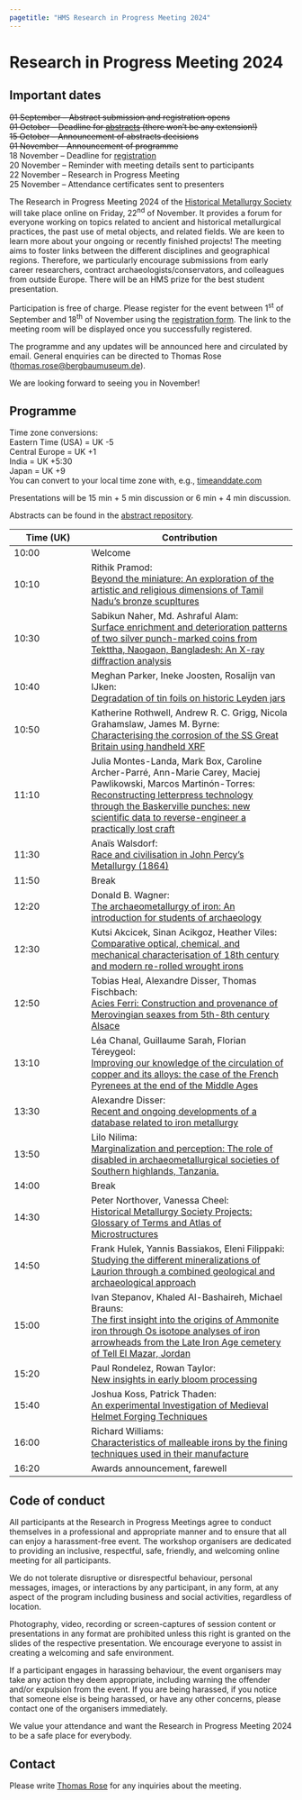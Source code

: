 ```yaml
---
pagetitle: "HMS Research in Progress Meeting 2024"
---
```


# Research in Progress Meeting 2024

::: {.callout-important icon=false} 

## Important dates
~~01 September -- Abstract submission and registration opens~~  
~~01 October -- Deadline for [abstracts](https://forms.gle/4WL3oqG4vHh1F7ti7) (there won't be any extension!)~~  
~~15 October -- Announcement of abstracts decisions~~  
~~01 November -- Announcement of programme~~  
18 November -- Deadline for [registration](https://forms.gle/dzQemocN3TtX6LhF7)  
20 November -- Reminder with meeting details sent to participants  
22 November -- Research in Progress Meeting  
25 November -- Attendance certificates sent to presenters

::: 

<!-- ## Call for Papers -->
The Research in Progress Meeting 2024 of the [Historical Metallurgy Society](https://historicalmetallurgy.org/) will take place online on Friday, 22^nd^ of November. It provides a forum for everyone working on topics related to ancient and historical metallurgical practices, the past use of metal objects, and related fields. We are keen to learn more about your ongoing or recently finished projects! The meeting aims to foster links between the different disciplines and geographical regions. Therefore, we particularly encourage submissions from early career researchers, contract archaeologists/conservators, and colleagues from outside Europe. There will be an HMS prize for the best student presentation. 

<!--
Abstracts (up to 200 words) can be submitted until 1^st^ of October via the [submission form](https://forms.gle/4WL3oqG4vHh1F7ti7). Please note that there won't be an extension of the submission deadline. 

Presentations can be either 6 min or 15 min long (with time for questions added). We encourage all presenters to take full advantage of the flexibility a virtual event provides and present their project in a way that suits them and their project best. Pre-recorded contribution are possible but the presenter must be present in the meeting to answer any questions. Presentations will be scheduled in a way that considers the different presenter’s time zones. 
-->

Participation is free of charge. Please register for the event between 1^st^ of September and 18^th^ of November using the [registration form](https://forms.gle/dzQemocN3TtX6LhF7). The link to the meeting room will be displayed once you successfully registered.  

The programme and any updates will be announced here and circulated by email. General enquiries can be directed to Thomas Rose (<thomas.rose@bergbaumuseum.de>).

We are looking forward to seeing you in November! 


## Programme

[Time zone conversions:  
Eastern Time (USA) = UK -5  
Central Europe = UK +1  
India = UK +5:30  
Japan = UK +9  
You can convert to your local time zone with, e.g., [timeanddate.com](https://www.timeanddate.com/worldclock/converter.html?iso=20231124T100000&p1=136)]{.aside}

Presentations will be 15 min + 5 min discussion or 6 min + 4 min discussion.  

Abstracts can be found in the [abstract repository](). 

| Time (UK) | Contribution |
|------|----------------|
|10:00 | Welcome |
|10:10 | Rithik Pramod: <br> [Beyond the miniature: An exploration of the artistic and religious dimensions of Tamil Nadu's bronze scupltures]() |
|10:30 | Sabikun Naher, Md. Ashraful Alam: <br> [Surface enrichment and deterioration patterns of two silver punch-marked coins from Tekttha, Naogaon, Bangladesh: An X-ray diffraction analysis]() |
|10:40 | Meghan Parker, Ineke Joosten, Rosalijn van IJken: <br> [Degradation of tin foils on historic Leyden jars]() |
|10:50 | Katherine Rothwell, Andrew R. C. Grigg, Nicola Grahamslaw, James M. Byrne: <br> [Characterising the corrosion of the SS Great Britain using handheld XRF]() |
|11:10 | Julia Montes-Landa, Mark Box, Caroline Archer-Parré, Ann-Marie Carey, Maciej Pawlikowski, Marcos Martinón-Torres: <br> [Reconstructing letterpress technology through the Baskerville punches: new scientific data to reverse-engineer a practically lost craft]() |
|11:30 | Anaïs Walsdorf: <br> [Race and civilisation in John Percy’s Metallurgy (1864)]() |
|11:50 | Break |
|12:20 | Donald B. Wagner: <br> [The archaeometallurgy of iron: An introduction for students of archaeology]() |
|12:30 | Kutsi Akcicek, Sinan Acikgoz, Heather Viles: <br> [Comparative optical, chemical, and mechanical characterisation of 18th century and modern re-rolled wrought irons]() |
|12:50 | Tobias Heal, Alexandre Disser, Thomas Fischbach: <br> [Acies Ferri: Construction and provenance of Merovingian seaxes from 5th-8th century Alsace]() |
|13:10 | Léa Chanal, Guillaume Sarah, Florian Téreygeol: <br> [Improving our knowledge of the circulation of copper and its alloys: the case of the French Pyrenees at the end of the Middle Ages]() |
|13:30 | Alexandre Disser: <br> [Recent and ongoing developments of a database related to iron metallurgy]() |
|13:50 | Lilo Nilima: <br> [Marginalization and perception: The role of disabled in archaeometallurgical societies of Southern highlands, Tanzania.]() |
|14:00 | Break |
|14:30 | Peter Northover, Vanessa Cheel: <br> [Historical Metallurgy Society Projects: Glossary of Terms and Atlas of Microstructures]() |
|14:50 | Frank Hulek, Yannis Bassiakos, Eleni Filippaki: <br> [Studying the different mineralizations of Laurion through a combined geological and archaeological approach]() |
|15:00 | Ivan Stepanov, Khaled Al-Bashaireh, Michael Brauns: <br> [The first insight into the origins of Ammonite iron through Os isotope analyses of iron arrowheads from the Late Iron Age cemetery of Tell El Mazar, Jordan]() |
|15:20 | Paul Rondelez, Rowan Taylor: <br> [New insights in early bloom processing]() |
|15:40 | Joshua Koss, Patrick Thaden: <br> [An experimental Investigation of Medieval Helmet Forging Techniques]()|
|16:00 | Richard Williams: <br> [Characteristics of malleable irons by the fining techniques used in their manufacture]() |
|16:20 | Awards announcement, farewell |



## Code of conduct
All participants at the Research in Progress Meetings agree to conduct themselves in a professional and appropriate manner and to ensure that all can enjoy a harassment-free event. The workshop organisers are dedicated to providing an inclusive, respectful, safe, friendly, and welcoming online meeting for all participants.

We do not tolerate disruptive or disrespectful behaviour, personal messages, images, or interactions by any participant, in any form, at any aspect of the program including business and social activities, regardless of location. 

Photography, video, recording or screen-captures of session content or presentations in any format are prohibited unless this right is granted on the slides of the respective presentation. We encourage everyone to assist in creating a welcoming and safe environment. 

If a participant engages in harassing behaviour, the event organisers may take any action they deem appropriate, including warning the offender and/or expulsion from the event. If you are being harassed, if you notice that someone else is being harassed, or have any other concerns, please contact one of the organisers immediately. 

We value your attendance and want the Research in Progress Meeting 2024 to be a safe place for everybody. 

## Contact
Please write [Thomas Rose](mailto:thomas.rose@bergbaumuseum.de) for any inquiries about the meeting. 
